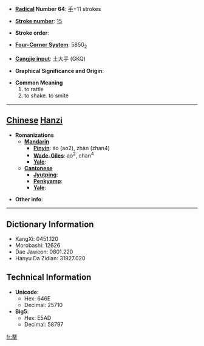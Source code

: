 * '''[[Wiktionary:Chinese radical index| Radical]] Number 64''': [[Wiktionary:Chinese radical index 手|手]]+11 strokes

* '''[[Wiktionary:Chinese total strokes index|Stroke number]]''': [[Wiktionary:Chinese total strokes index 15|15]]

* '''Stroke order''': 

* '''[[Wiktionary:Chinese four corner index|Four-Corner System]]''': 5850<sub>2</sub>

* '''[[Wiktionary:Chinese Cangjie index|Cangjie input]]''': 土大手 (GKQ)

* '''Graphical Significance and Origin''': 

* '''Common Meaning'''
*#to rattle
*# to shake. to smite


----

== [[Chinese]] [[Hanzi]] ==

* '''Romanizations'''
** '''[[Mandarin]]'''
*** '''[[Pinyin]]''': áo (ao2), zhàn (zhan4)
*** '''[[Wade-Giles]]''': ao<sup>2</sup>, chan<sup>4</sup>
*** '''[[Yale]]''': 
** '''[[Cantonese]]'''
*** '''[[Jyutping]]''':
*** '''[[Penkyamp]]''': 
*** '''[[Yale]]''': 

* '''Other info''': 

----

== Dictionary Information ==

* KangXi: 0451.120
* Morobashi: 12626
* Dae Jaweon: 0801.220
* Hanyu Da Zidian: 31927.020

== Technical Information ==

* '''Unicode''':
** Hex: 646E
** Decimal: 25710
* '''Big5''':
** Hex: E5AD
** Decimal: 58797

[[fr:摮]]